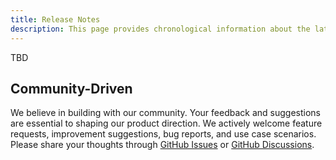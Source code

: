 ```yaml
---
title: Release Notes
description: This page provides chronological information about the latest releases and updates of our product.
---
```


TBD

## Community-Driven

We believe in building with our community. Your feedback and suggestions are essential to shaping our product direction. We actively welcome feature requests, improvement suggestions, bug reports, and use case scenarios. Please share your thoughts through [GitHub Issues](https://github.com/giselles-ai/giselle) or [GitHub Discussions](https://github.com/giselles-ai/giselle/discussions).